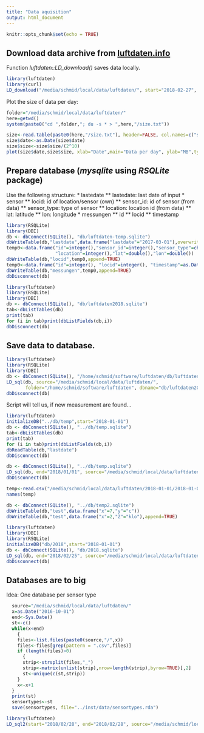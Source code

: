 ```yaml
---
title: "Data aquisition"
output: html_document
---
```


```r
knitr::opts_chunk$set(echo = TRUE)
```

## Download data archive from [luftdaten.info](http://luftdaten.info) 

Function *luftdaten::LD_download()* saves data locally. 
```r
library(luftdaten)
library(curl)
LD_download("/media/schmid/local/data/luftdaten/", start="2018-02-27", end="2018-02-28", sensortype = "ssd")
```

Plot the size of data per day:
```r
folder="/media/schmid/local/data/luftdaten/"
here=getwd()
system(paste0("cd ",folder,"; du -s * > ",here,"/size.txt"))
```
```r
size<-read.table(paste0(here,"/size.txt"), header=FALSE, col.names=c("size","date"))
size$date<-as.Date(size$date)
size$size<-size$size/(2^10)
plot(size$date,size$size, xlab="Date",main="Data per day", ylab="MB",type="s")
```

## Prepare database  (*mysqlite* using *RSQLite* package)

Use the following structure:
* lastedate
** lastedate: last date of input
* sensor
** locid: id of location/sensor (own)
** sensor_id: id of sensor (from data)
** sensor_type: type of sensor
** location: location id (from data)
** lat: latitude
** lon: longitude
* messungen
** id
** locid
** timestamp

```r
library(RSQLite)
library(DBI)
db <- dbConnect(SQLite(), "db/luftdaten-temp.sqlite")
dbWriteTable(db,"lastdate",data.frame("lastdate"="2017-03-01"),overwrite=TRUE)
temp0<-data.frame("id"=integer(),"sensor_id"=integer(),"sensor_type"=character(),
                  "location"=integer(),"lat"=double(),"lon"=double())
dbWriteTable(db,"locid",temp0,append=TRUE)
temp0<-data.frame("id"=integer(), "locid"=integer(), "timestamp"=as.Date(character()))
dbWriteTable(db,"messungen",temp0,append=TRUE)
dbDisconnect(db)
```
```r
library(luftdaten)
library(RSQLite)
library(DBI)
db <- dbConnect(SQLite(), "db/luftdaten2018.sqlite")
tab<-dbListTables(db)
print(tab)
for (i in tab)print(dbListFields(db,i))
dbDisconnect(db)
```


## Save data to database. 

```r
library(luftdaten)
library(RSQLite)
library(DBI)
db <- dbConnect(SQLite(), "/home/schmid/software/luftdaten/db/luftdaten2018.sqlite")
LD_sql(db, source="/media/schmid/local/data/luftdaten/",
       folder="/home/schmid/software/luftdaten", dbname="db/luftdaten2018")
dbDisconnect(db)
```

Script will tell us, if new measurement are found...

```r
library(luftdaten)
initializeDB("../db/temp",start="2018-01-01")
db <- dbConnect(SQLite(), "../db/temp.sqlite")
tab<-dbListTables(db)
print(tab)
for (i in tab)print(dbListFields(db,i))
dbReadTable(db,"lastdate")
dbDisconnect(db)
```

```r
db <- dbConnect(SQLite(), "../db/temp.sqlite")
LD_sql(db, end="2018/01/01", source="/media/schmid/local/data/luftdaten/",save=FALSE)
dbDisconnect(db)
```
```r
temp<-read.csv("/media/schmid/local/data/luftdaten/2018-01-01/2018-01-01_pms3003_sensor_368.csv",sep=";")
names(temp)
```
```r
db <- dbConnect(SQLite(), "../db/temp2.sqlite")
dbWriteTable(db,"test",data.frame("x"=7,"y"="c"))
dbWriteTable(db,"test",data.frame("x"=2,"Z"="klo"),append=TRUE)
```


```r
library(luftdaten)
library(DBI)
library(RSQLite)
initializeDB("db/2018",start="2018-01-01")
db <- dbConnect(SQLite(), "db/2018.sqlite")
LD_sql(db, end="2018/02/25", source="/media/schmid/local/data/luftdaten/",save=2,dbname="db/2018")
dbDisconnect(db)
```


## Databases are to big

Idea: One database per sensor type

```r
  source="/media/schmid/local/data/luftdaten/" 
  x=as.Date("2016-10-01")
  end<-Sys.Date()
  st<-c()
  while(x<end)
    {
    files<-list.files(paste0(source,"/",x))
    files<-files[grep(pattern = ".csv",files)]
    if (length(files)>0)
      {
      strip<-strsplit(files,"_")
      strip<-matrix(unlist(strip),nrow=length(strip),byrow=TRUE)[,2]
      st<-unique(c(st,strip))
    }
    x<-x+1
  }
  print(st)
  sensortypes<-st
  save(sensortypes, file="../inst/data/sensortypes.rda")
```


```r
library(luftdaten)
LD_sql2(start="2018/02/28", end="2018/02/28", source="/media/schmid/local/data/luftdaten/",dbname="db/yesterday-", sensortype="dht22",verbose=FALSE)
```

